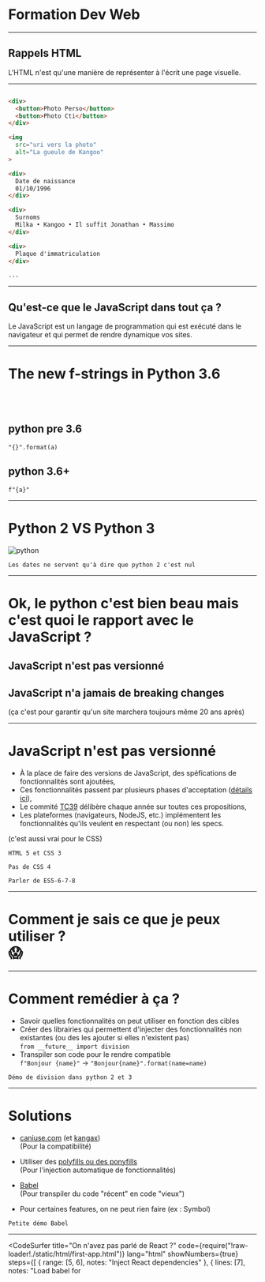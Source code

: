 



# Formation Dev Web

---

<LinkCS />


## Rappels HTML

L'HTML n'est qu'une manière de représenter à l'écrit une page visuelle.

---

<LinkCS step={false} />


```HTML

<div>
  <button>Photo Perso</button>
  <button>Photo Cti</button>
</div>

<img
  src="uri vers la photo"
  alt="La gueule de Kangoo"
>

<div>
  Date de naissance
  01/10/1996
</div>

<div>
  Surnoms
  Milka • Kangoo • Il suffit Jonathan • Massimo
</div>

<div>
  Plaque d'immatriculation
</div>

...
```

---


## Qu'est-ce que le JavaScript dans tout ça ?

<Appear>
  <div>
    <p style={{ fontSize: theme.fontSizes[2] }}>
      Le JavaScript est un langage de programmation qui est exécuté dans le navigateur et qui permet de rendre dynamique
      vos sites.
    </p>
  </div>
  <Chrono />
</Appear>

---

# The new f-strings in Python 3.6

<br />
<br />

## python pre 3.6

`"{}".format(a)`

## python 3.6+

`f"{a}"`

---

# Python 2 VS Python 3

![python](./static/images/python-2-3.png)

```notes
Les dates ne servent qu'à dire que python 2 c'est nul
```

---

# Ok, le python c'est bien beau mais c'est quoi le rapport avec le JavaScript ?

<Appear>
  <div>
    <h2 style={{ fontSize: theme.fontSizes[3], margin: "2em" }}>JavaScript n'est pas versionné</h2>
  </div>
  <div>
    <h2 style={{ fontSize: theme.fontSizes[3] }}>JavaScript n'a jamais de breaking changes</h2>
    <span>(ça c'est pour garantir qu'un site marchera toujours même 20 ans après)</span>
  </div>
</Appear>

---

# JavaScript n'est pas versionné

- À la place de faire des versions de JavaScript, des spéfications de fonctionnalités sont ajoutées,
- Ces fonctionnalités passent par plusieurs phases d'acceptation ([détails ici](https://tc39.github.io/process-document/)),
- Le commité [TC39](https://github.com/tc39/proposals) délibère chaque année sur toutes ces propositions,
- Les plateformes (navigateurs, NodeJS, etc.) implémentent les fonctionnalités qu'ils veulent en respectant (ou non) les specs.

(c'est aussi vrai pour le CSS)

```notes
HTML 5 et CSS 3

Pas de CSS 4

Parler de ES5-6-7-8
```

---

<div>
  <h1 style={{ fontSize: "10em" }}>
    <span style={{ fontSize: "2rem", lineHeight: "2rem" }}>Comment je sais ce que je peux utiliser ?</span>
    <br />
    😱
  </h1>
</div>

---

# Comment remédier à ça ?

- Savoir quelles fonctionnalités on peut utiliser en fonction des cibles
- Créer des librairies qui permettent d'injecter des fonctionnalités non existantes (ou des les ajouter si elles n'existent pas) <br/>
  `from __future__ import division`
- Transpiler son code pour le rendre compatible <br/>
  `f"Bonjour {name}"` -> `"Bonjour{name}".format(name=name)`

```notes
Démo de division dans python 2 et 3
```

---

# Solutions

- [caniuse.com](https://caniuse.com/) (et [kangax](http://kangax.github.io/)) <br/>
  (Pour la compatibilité)

- Utiliser des [polyfills ou des ponyfills](https://kikobeats.com/polyfill-ponyfill-and-prollyfill/) <br/>
  (Pour l'injection automatique de fonctionnalités)

- [Babel](https://babeljs.io/) <br/>
  (Pour transpiler du code "récent" en code "vieux")

- Pour certaines features, on ne peut rien faire (ex : Symbol)

```notes
Petite démo Babel
```

---


<CodeSurfer
  title="On n'avez pas parlé de React ?"
  code={require("!raw-loader!./static/html/first-app.html")}
  lang="html"
  showNumbers={true}
  steps={[
    { range: [5, 6], notes: "Inject React dependencies" },
    { lines: [7], notes: "Load babel for <script type='text/babel'>" },
    { lines: [10, 38], notes: "Balise qui sera écrasée lorsque React sera loadé" },
    { lines: [12, 39], notes: "Block de code transpilé par Babel puis exécuté par le navigateur" },
    { lines: [20], range: [13, 16], notes: "On définit un composant React" },
    { range: [26, 33], notes: "La méthode render correspond à ce que le composant va afficher" },
    {
      tokens: { 29: [5, 6, 7, 8, 9, 10, 11, 12, 13, 14, 15, 16, 17] },
      range: [22, 24],
      notes: "Lorsqu'on vient changer le contenu de l'input, la fonction handleChange est appelée"
    },
    {
      ranges: [[22, 24], [17, 19]],
      notes: "lorsque setState est appelé, this.state (initialisé au constructor) est modifié"
    },
    {
      tokens: { 29: [18, 19, 20, 21, 22, 23, 24, 25, 26, 27] },
      lines: [26, 30],
      notes: "La méthode render est appelée de nouveau et la valeur du state est injecté dans l'HTML"
    }
  ]}
/>

---

# Résultat

<iframe
  style={{ border: "none" }}
  src={`data:text/html;charset=utf-8,${require("!raw-loader!./static/html/first-app.html")}`}
/>
